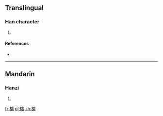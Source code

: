 ==Translingual==

===Han character===
{{Han char|rn=75|rad=木|as=09|sn=13|four=42927|canj=DUMB}}

# {{defn|Han|sort=木09}}

====References====
* {{Han ref|kx=0537.160|dkj=15068|dj=0925.010|hdz=21250.080|uh=692F|ud=26927|bh=DDF2|bd=56818}}

----

==Mandarin==

===Hanzi===
{{cmn-hanzi|pin=[[duó]] ([[duo2]]), [[yē]] ([[ye1]])|wg=to<sup>2</sup>, yeh<sup>1</sup>}}

# {{defn|lang=cmn|sort=木09}}

[[fr:椯]]
[[pl:椯]]
[[zh:椯]]